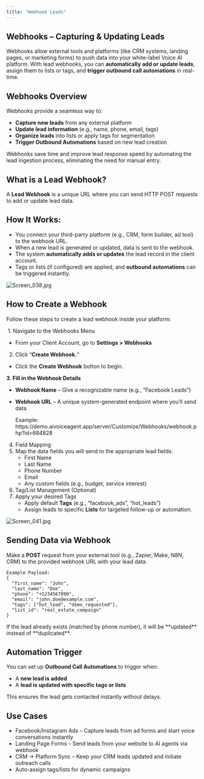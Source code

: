 ```yaml
---
title: "Webhook Leads"
---
```


## **Webhooks – Capturing & Updating Leads**

Webhooks allow external tools and platforms (like CRM systems, landing pages, or marketing forms) to push data into your white-label Voice AI platform. With lead webhooks, you can **automatically add or update leads**, assign them to lists or tags, and **trigger outbound call automations** in real-time.

## **Webhooks Overview**

Webhooks provide a seamless way to:

- **Capture new leads** from any external platform
- **Update lead information** (e.g., name, phone, email, tags)
- **Organize leads** into lists or apply tags for segmentation
- **Trigger Outbound Automations** based on new lead creation

Webhooks save time and improve lead response speed by automating the lead ingestion process, eliminating the need for manual entry.

## **What is a Lead Webhook?**

A **Lead Webhook** is a unique URL where you can send HTTP POST requests to add or update lead data.

## **How It Works:**

- You connect your third-party platform (e.g., CRM, form builder, ad tool) to the webhook URL.
- When a new lead is generated or updated, data is sent to the webhook.
- The system **automatically adds or updates** the lead record in the client account.
- Tags or lists (if configured) are applied, and **outbound automations** can be triggered instantly.

![Screen_038.jpg](/images/Screen_038.jpg)

## **How to Create a Webhook**

Follow these steps to create a lead webhook inside your platform:

 1. Navigate to the Webhooks Menu 

- From your Client Account, go to **Settings \> Webhooks**

2. Click “**Create Webhook.**”

- Click the **Create Webhook** button to begin.

**3. Fill in the Webhook Details**

- **Webhook Name** – Give a recognizable name (e.g., “Facebook Leads”)
- **Webhook URL** – A unique system-generated endpoint where you’ll send data

  <Note>
    Example: https://demo.aivoiceagent.app/server/Customize/Webhooks/webhook.php?id=684828
  </Note>

4. Field Mapping
5. Map the data fields you will send to the appropriate lead fields:
   - First Name
   - Last Name
   - Phone Number
   - Email
   - Any custom fields (e.g., budget, service interest)
6. Tag/List Management (Optional)
7. Apply your desired Tags
   - Apply default **Tags** (e.g., “facebook_ads”, “hot_leads”)
   - Assign leads to specific **Lists** for targeted follow-up or automation.

![Screen_041.jpg](/images/Screen_041.jpg)

## **Sending Data via Webhook**

Make a **POST** request from your external tool (e.g., Zapier, Make, N8N, CRM) to the provided webhook URL with your lead data.

```
Example Payload:
{
  "first_name": "John",
  "last_name": "Doe",
  "phone": "+1234567890",
  "email": "john.doe@example.com",
  "tags": ["hot_lead", "demo_requested"],
  "list_id": "real_estate_campaign"
}
```

<Warning>
  If the lead already exists (matched by phone number), it will be **updated** instead of **duplicated**.
</Warning>

## **Automation Trigger**

You can set up **Outbound Call Automations** to trigger when:

- A **new lead is added**
- A **lead is updated with specific tags or lists**

This ensures the lead gets contacted instantly without delays.

## **Use Cases**

- Facebook/Instagram Ads – Capture leads from ad forms and start voice conversations instantly
- Landing Page Forms – Send leads from your website to AI agents via webhook
- CRM → Platform Sync – Keep your CRM leads updated and initiate outreach calls
- Auto-assign tags/lists for dynamic campaigns
